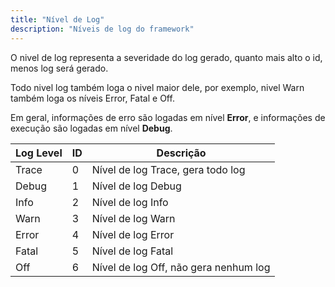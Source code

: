 ```yaml
---
title: "Nível de Log"
description: "Níveis de log do framework"
---
```


O nivel de log representa a severidade do log gerado, quanto mais alto o id, menos log será gerado.

Todo nivel log também loga o nivel maior dele, por exemplo, nivel Warn também loga os níveis Error, Fatal e Off.

Em geral, informações de erro são logadas em nível **Error**, e informações de execução são logadas em nível **Debug**.

| Log Level | ID | Descrição                             |
| --------- | --- | ------------------------------------- |
| Trace     | 0  | Nível de log Trace, gera todo log     |
| Debug     | 1  | Nível de log Debug                    |
| Info      | 2  | Nível de log Info                     |
| Warn      | 3  | Nível de log Warn                     |
| Error     | 4  | Nível de log Error                    |
| Fatal     | 5  | Nível de log Fatal                    |
| Off       | 6  | Nível de log Off, não gera nenhum log |